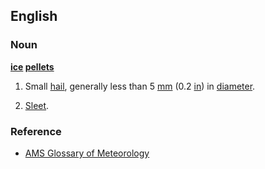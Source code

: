 ==English==

===Noun===
'''[[ice]] [[pellet]]s'''

#Small [[hail]], generally less than 5&nbsp;[[millimeter|mm]] (0.2&nbsp;[[inch|in]]) in [[diameter]].
#{{context|mainly|Canada|and|United States|meteorology}} [[sleet|Sleet]].

===Reference===
*[http://amsglossary.allenpress.com/glossary/search?id=ice-pellets1 AMS Glossary of Meteorology]